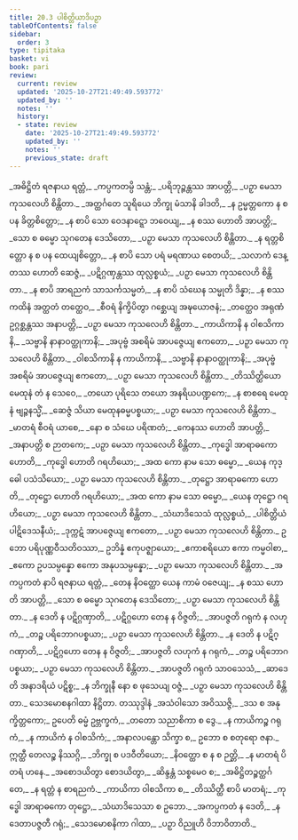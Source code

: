 ```yaml
---
title: 20.3 ပါစိတ္တိယာဒိပဉှာ
tableOfContents: false
sidebar:
  order: 3
type: tipitaka
basket: vi
book: pari
review:
  current: review
  updated: '2025-10-27T21:49:49.593772'
  updated_by: ''
  notes: ''
  history:
  - state: review
    date: '2025-10-27T21:49:49.593772'
    updated_by: ''
    notes: ''
    previous_state: draft
---
```



<ReviewStatus review={frontmatter.review} showDetails={true} />

<HypothesisAnnotation frontmatter={frontmatter} />

<DynamicBreadcrumb />

<Division number="481" book="pari" e="ch" v="5" p="377">

<Paragraph number="2369" type="verses" book="pari">
_အဓိဋ္ဌိတံ ရဇနာယ ရတ္တံ,_  
_ကပ္ပကတမ္ပိ သန္တံ;_  
_ပရိဘုဉ္ဇန္တဿ အာပတ္တိ,_  
_ပဉှာ မေသာ ကုသလေဟိ စိန္တိတာ._  

</Paragraph>

<Paragraph number="2370" type="verses" book="pari">
_အတ္ထင်္ဂတေ သူရိယေ ဘိက္ခု မံသာနိ ခါဒတိ,_  
_န ဥမ္မတ္တကော န စ ပန ခိတ္တစိတ္တော;_  
_န စာပိ သော ဝေဒနာဋ္ဋော ဘဝေယျ,_  
_န စဿ ဟောတိ အာပတ္တိ;_  
_သော စ ဓမ္မော သုဂတေန ဒေသိတော,_  
_ပဉှာ မေသာ ကုသလေဟိ စိန္တိတာ._  

</Paragraph>

<Paragraph number="2371" type="verses" book="pari">
_န ရတ္တစိတ္တော န စ ပန ထေယျစိတ္တော,_  
_န စာပိ သော ပရံ မရဏာယ စေတယိ;_  
_သလာကံ ဒေန္တဿ ဟောတိ ဆေဇ္ဇံ,_  
_ပဋိဂ္ဂဏှန္တဿ ထုလ္လစ္စယံ;_  
_ပဉှာ မေသာ ကုသလေဟိ စိန္တိတာ._  

</Paragraph>

<Paragraph number="2372" type="verses" book="pari">
_န စာပိ အာရညကံ သာသင်္ကသမ္မတံ,_  
_န စာပိ သံဃေန သမ္မုတိ ဒိန္နာ;_  
_န စဿ ကထိနံ အတ္ထတံ တတ္ထေဝ,_  
_စီဝရံ နိက္ခိပိတွာ ဂစ္ဆေယျ အဍ္ဎယောဇနံ;_  
_တတ္ထေဝ အရုဏံ ဥဂ္ဂစ္ဆန္တဿ အနာပတ္တိ,_  
_ပဉှာ မေသာ ကုသလေဟိ စိန္တိတာ._  

</Paragraph>

<Paragraph number="2373" type="verses" book="pari">
_ကာယိကာနိ န ဝါစသိကာနိ,_  
_သဗ္ဗာနိ နာနာဝတ္ထုကာနိ;_  
_အပုဗ္ဗံ အစရိမံ အာပဇ္ဇေယျ ဧကတော,_  
_ပဉှာ မေသာ ကုသလေဟိ စိန္တိတာ._  

</Paragraph>

<Paragraph number="2374" type="verses" book="pari">
_ဝါစသိကာနိ န ကာယိကာနိ,_  
_သဗ္ဗာနိ နာနာဝတ္ထုကာနိ;_  
_အပုဗ္ဗံ အစရိမံ အာပဇ္ဇေယျ ဧကတော,_  
_ပဉှာ မေသာ ကုသလေဟိ စိန္တိတာ._  

</Paragraph>

<Paragraph number="2375" type="verses" book="pari">
_တိဿိတ္ထိယော မေထုနံ တံ န သေဝေ,_  
_တယော ပုရိသေ တယော အနရိယပဏ္ဍကေ;_  
_န စာစရေ မေထုနံ ဗျဉ္ဇနသ္မိံ,_  
_ဆေဇ္ဇံ သိယာ မေထုနဓမ္မပစ္စယာ;_  
_ပဉှာ မေသာ ကုသလေဟိ စိန္တိတာ._  

</Paragraph>

<Paragraph number="2376" type="verses" book="pari">
_မာတရံ စီဝရံ ယာစေ,_  
_နော စ သံဃေ ပရိဏတံ;_  
_ကေနဿ ဟောတိ အာပတ္တိ,_  
_အနာပတ္တိ စ ဉာတကေ;_  
_ပဉှာ မေသာ ကုသလေဟိ စိန္တိတာ._  

</Paragraph>

<Paragraph number="2377" type="verses" book="pari">
_ကုဒ္ဓေါ အာရာဓကော ဟောတိ,_  
_ကုဒ္ဓေါ ဟောတိ ဂရဟိယော;_  
_အထ ကော နာမ သော ဓမ္မော,_  
_ယေန ကုဒ္ဓေါ ပသံသိယော;_  
_ပဉှာ မေသာ ကုသလေဟိ စိန္တိတာ._  

</Paragraph>

<Paragraph number="2378" type="verses" book="pari">
_တုဋ္ဌော အာရာဓကော ဟောတိ,_  
_တုဋ္ဌော ဟောတိ ဂရဟိယော;_  
_အထ ကော နာမ သော ဓမ္မော,_  
_ယေန တုဋ္ဌော ဂရဟိယော;_  
_ပဉှာ မေသာ ကုသလေဟိ စိန္တိတာ._  

</Paragraph>

<Paragraph number="2379" type="verses" book="pari">
_သံဃာဒိသေသံ ထုလ္လစ္စယံ,_  
_ပါစိတ္တိယံ ပါဋိဒေသနီယံ;_  
_ဒုက္ကဋံ အာပဇ္ဇေယျ ဧကတော,_  
_ပဉှာ မေသာ ကုသလေဟိ စိန္တိတာ._  

</Paragraph>

<Paragraph number="2380" book="pari">
ဥဘော ပရိပုဏ္ဏဝီသတိဝဿာ,_  
ဥဘိန္နံ ဧကုပဇ္ဈာယော;_  
_ဧကာစရိယော ဧကာ ကမ္မဝါစာ,_  
_ဧကော ဥပသမ္ပန္နော ဧကော အနုပသမ္ပန္နော;_  
_ပဉှာ မေသာ ကုသလေဟိ စိန္တိတာ._  

</Paragraph>

<Paragraph number="2381" type="verses" book="pari">
_အကပ္ပကတံ နာပိ ရဇနာယ ရတ္တံ,_  
_တေန နိဝတ္ထော ယေန ကာမံ ဝဇေယျ;_  
_န စဿ ဟောတိ အာပတ္တိ,_  
_သော စ ဓမ္မော သုဂတေန ဒေသိတော;_  
_ပဉှာ မေသာ ကုသလေဟိ စိန္တိတာ._  

</Paragraph>

<Paragraph number="2382" type="verses" book="pari">
_န ဒေတိ န ပဋိဂ္ဂဏှာတိ,_  
_ပဋိဂ္ဂဟော တေန န ဝိဇ္ဇတိ;_  
_အာပဇ္ဇတိ ဂရုကံ န လဟုကံ,_  
_တဉ္စ ပရိဘောဂပစ္စယာ;_  
_ပဉှာ မေသာ ကုသလေဟိ စိန္တိတာ._  

</Paragraph>

<Paragraph number="2383" type="verses" book="pari">
_န ဒေတိ န ပဋိဂ္ဂဏှာတိ,_  
_ပဋိဂ္ဂဟော တေန န ဝိဇ္ဇတိ;_  
_အာပဇ္ဇတိ လဟုကံ န ဂရုကံ,_  
_တဉ္စ ပရိဘောဂပစ္စယာ;_  
_ပဉှာ မေသာ ကုသလေဟိ စိန္တိတာ._  

</Paragraph>

<Paragraph number="2384" type="verses" book="pari">
_အာပဇ္ဇတိ ဂရုကံ သာဝသေသံ,_  
_ဆာဒေတိ အနာဒရိယံ ပဋိစ္စ;_  
_န ဘိက္ခုနီ နော စ ဖုသေယျ ဝဇ္ဇံ,_  
_ပဉှာ မေသာ ကုသလေဟိ စိန္တိတာ._  


</Paragraph>
</Division>

<Paragraph number="2385" type="center" book="pari">
သေဒမောစနဂါထာ နိဋ္ဌိတာ.



</Paragraph>

<Paragraph number="2386" type="center" book="pari">
တဿုဒ္ဒါနံ


</Paragraph>

<Paragraph number="2387" type="verses" book="pari">
_အသံဝါသော အဝိဿဇ္ဇိ,_  
_ဒသ စ အနုက္ခိတ္တကော;_  
ဥပေတိ ဓမ္မံ ဥဗ္ဘက္ခကံ,_  
_တတော သညာစိကာ စ ဒွေ._  

</Paragraph>

<Paragraph number="2388" type="verses" book="pari">
_န ကာယိကဉ္စ ဂရုကံ,_  
_န ကာယိကံ န ဝါစသိကံ;_  
_အနာလပန္တော သိက္ခာ စ,_  
ဥဘော စ စတုရော ဇနာ._  

</Paragraph>

<Paragraph number="2389" type="verses" book="pari">
ဣတ္ထီ တေလဉ္စ နိဿဂ္ဂိ,_  
_ဘိက္ခု စ ပဒဝီတိယော;_  
_နိဝတ္ထော စ န စ ဉတ္တိ,_  
_န မာတရံ ပိတရံ ဟနေ._  

</Paragraph>

<Paragraph number="2390" type="verses" book="pari">
_အစောဒယိတွာ စောဒယိတွာ,_  
_ဆိန္ဒန္တံ သစ္စမေဝ စ;_  
_အဓိဋ္ဌိတဉ္စတ္ထင်္ဂတေ,_  
_န ရတ္တံ န စာရညကံ._  

</Paragraph>

<Paragraph number="2391" type="verses" book="pari">
_ကာယိကာ ဝါစသိကာ စ,_  
_တိဿိတ္ထီ စာပိ မာတရံ;_  
_ကုဒ္ဓေါ အာရာဓကော တုဋ္ဌော,_  
_သံဃာဒိသေသာ စ ဥဘော._  

</Paragraph>

<Paragraph number="2392" type="verses" book="pari">
_အကပ္ပကတံ န ဒေတိ,_  
_န ဒေတာပဇ္ဇတီ ဂရုံ;_  
_သေဒမောစနိကာ ဂါထာ,_  
_ပဉှာ ဝိညူဟိ ဝိဘာဝိတာတိ._
</Paragraph>